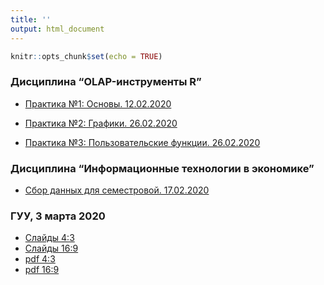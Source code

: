 ```yaml
---
title: ''
output: html_document
---
```


```r
knitr::opts_chunk$set(echo = TRUE)

```


### Дисциплина “OLAP-инструменты R”    

* [Практика №1: Основы. 12.02.2020](https://aksyuk.github.io/xaringan_gh/slides/R_practice/slides_practice_01.html)   

* [Практика №2: Графики.  26.02.2020](https://aksyuk.github.io/xaringan_gh/slides/R_practice/slides_practice_02.html)   

* [Практика №3: Пользовательские функции.  26.02.2020](https://aksyuk.github.io/xaringan_gh/slides/R_practice/slides_practice_03.html)   

### Дисциплина “Информационные технологии в экономике”    

* [Сбор данных для семестровой. 17.02.2020](https://aksyuk.github.io/xaringan_gh/slides/itve/slides_01.html)   

### ГУУ, 3 марта 2020

* [Слайды 4:3](https://aksyuk.github.io/xaringan_gh/slides/SCIENCE/SmartNations_03-03-2020_4-3.html)   
* [Слайды 16:9](https://aksyuk.github.io/xaringan_gh/slides/SCIENCE/SmartNations_03-03-2020_16-9.html)   
* [pdf 4:3](https://aksyuk.github.io/xaringan_gh/slides/SCIENCE/SmartNations_03-03-2020_4-3.pdf)   
* [pdf 16:9](https://aksyuk.github.io/xaringan_gh/slides/SCIENCE/SmartNations_03-03-2020_16-9.pdf)   
